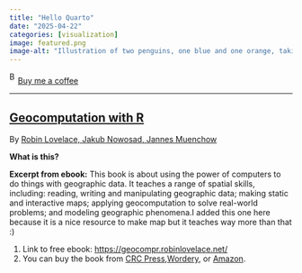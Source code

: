 ```yaml
---
title: "Hello Quarto"
date: "2025-04-22"
categories: [visualization]
image: featured.png
image-alt: "Illustration of two penguins, one blue and one orange, taking a selfie with a selfie stick. The moon in the background looks like the Quarto logo."
---
```



<link href="https://fonts.googleapis.com/css?family=Cookie" rel="stylesheet"><a class="bmc-button" target="_blank" href="https://www.buymeacoffee.com/JoscelinRocha">![Buy me a coffee](https://cdn.buymeacoffee.com/buttons/bmc-new-btn-logo.svg){alt="Buy me a coffee" width="15" height="21"}Buy me a coffee</a>

------------------------------------------------------------------------


## [Geocomputation with R](https://geocompr.robinlovelace.net/)

By [Robin Lovelace, Jakub Nowosad, Jannes Muenchow](https://geocompr.robinlovelace.net/)

**What is this?**

**Excerpt from ebook:** This book is about using the power of computers to do things with geographic data.
It teaches a range of spatial skills, including: reading, writing and manipulating geographic data; making static and interactive maps; applying geocomputation to solve real-world problems; and modeling geographic phenomena.I added this one here because it is a nice resource to make map but it teaches way more than that :)

1.  Link to free ebook: <https://geocompr.robinlovelace.net/>
2.  You can buy the book from [CRC Press](https://www.routledge.com/Geocomputation-with-R/Lovelace-Nowosad-Muenchow/p/book/9781138304512?utm_source=crcpress.com&utm_medium=referral),[Wordery](https://wordery.com/geocomputation-with-r-robin-lovelace-9781138304512), or [Amazon](https://www.amazon.com/Geocomputation-Chapman-Hall-Robin-Lovelace/dp/1138304514/#ace-2093936695).